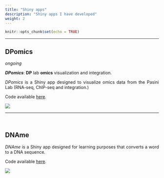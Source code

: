 ```yaml
---
title: "Shiny apps"
description: "Shiny apps I have developed"
weight: 2
---
```


```r
knitr::opts_chunk$set(echo = TRUE)
```

---

## DPomics

<p align='justify'>*ongoing*</p>

<p align='justify'>*__DPomics__*: **DP** lab **omics** visualization and integration.</p>

<p align='justify'>*DPomics* is a Shiny app designed to visualize omics data from the Pasini Lab (RNA-seq, ChIP-seq and integration.)</p>

<p align='justify'>Code available [here](https://github.com/amitjavilaventura/DPomics).</p>

![](https://raw.githubusercontent.com/amitjavilaventura/DPomics/main/www/DPomics_logo.png)

---

<br>

## DNAme

<p align='justify'>*DNAme* is a Shiny app designed for learning purposes that converts a word to a DNA sequence.</p>

<p align='justify'>Code available [here](https://github.com/amitjavilaventura/DPomics).</p>

![](https://raw.githubusercontent.com/amitjavilaventura/DNAme/main/www/DNAme_logo.png)



